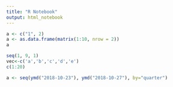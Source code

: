 ```yaml
---
title: "R Notebook"
output: html_notebook
---
```


```r
a <- c("1", 2)
a <- as.data.frame(matrix(1:10, nrow = 2))
a
```

```r
seq(1, 9, 1)
vec<-c('a','b','c','d','e')
c(1:20)
```
```r
a <- seq(ymd("2018-10-23"), ymd("2018-10-27"), by="quarter")
```

```r

```


